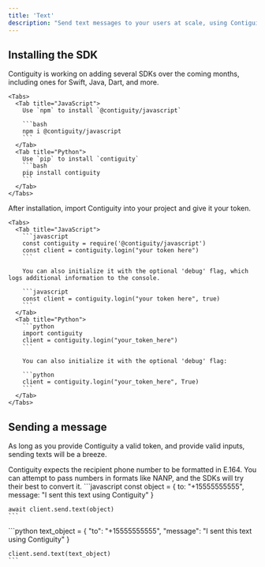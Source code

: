 ```yaml
---
title: 'Text'
description: "Send text messages to your users at scale, using Contiguity."
---
```

## Installing the SDK
<Steps>
  <Step title="Install the SDK">
    Contiguity is working on adding several SDKs over the coming months, including ones for Swift, Java, Dart, and more.

    <Tabs>
      <Tab title="JavaScript">
        Use `npm` to install `@contiguity/javascript`

        ```bash
        npm i @contiguity/javascript
        ```
      </Tab>
      <Tab title="Python">
        Use `pip` to install `contiguity`
        ```bash
        pip install contiguity
        ```
      </Tab>
    </Tabs>
  </Step>

  <Step title="Initialize the Client">
    After installation, import Contiguity into your project and give it your token.

    <Tabs>
      <Tab title="JavaScript">
        ```javascript
        const contiguity = require('@contiguity/javascript')
        const client = contiguity.login("your token here")
        ```

        You can also initialize it with the optional 'debug' flag, which logs additional information to the console.

        ```javascript
        const client = contiguity.login("your token here", true)
        ```
      </Tab>
      <Tab title="Python">
        ```python
        import contiguity
        client = contiguity.login("your_token_here")
        ```

        You can also initialize it with the optional 'debug' flag:

        ```python
        client = contiguity.login("your_token_here", True)
        ```
      </Tab>
    </Tabs>
  </Step>
</Steps>

## Sending a message
As long as you provide Contiguity a valid token, and provide valid inputs, sending texts will be a breeze.

<Note>
  Contiguity expects the recipient phone number to be formatted in E.164. You can attempt to pass numbers in formats like NANP, and the SDKs will try their best to convert it.
</Note>

<Tabs>
  <Tab title="JavaScript">
    ```javascript
    const object = {
        to: "+15555555555",
        message: "I sent this text using Contiguity"
    }

    await client.send.text(object)
    ```
  </Tab>
  <Tab title="Python">
    ```python
    text_object = {
        "to": "+15555555555",
        "message": "I sent this text using Contiguity"
    }

    client.send.text(text_object)
    ```
  </Tab>
</Tabs>



<Snippet />